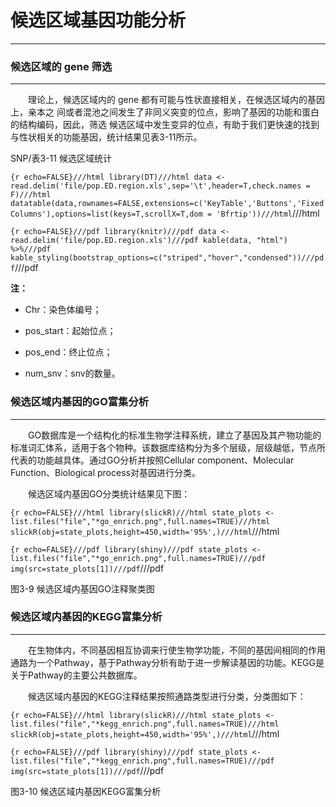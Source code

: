 # 候选区域基因功能分析 

***

### 候选区域的 gene 筛选

***

&emsp;&emsp;理论上，候选区域内的 gene 都有可能与性状直接相关，在候选区域内的基因上，亲本之 间或者混池之间发生了非同义突变的位点，影响了基因的功能和蛋白的结构编码，因此，筛选 候选区域中发生变异的位点，有助于我们更快速的找到与性状相关的功能基因，统计结果见表3-11所示。

<p class='mark'>SNP/表3-11 候选区域统计</p>

```{r echo=FALSE}///html
library(DT)///html
data <- read.delim('file/pop.ED.region.xls',sep='\t',header=T,check.names = F)///html
datatable(data,rownames=FALSE,extensions=c('KeyTable','Buttons','FixedColumns'),options=list(keys=T,scrollX=T,dom = 'Bfrtip'))///html
```///html

```{r echo=FALSE}///pdf
library(knitr)///pdf
data <- read.delim('file/pop.ED.region.xls')///pdf
kable(data, "html") %>%///pdf
kable_styling(bootstrap_options=c("striped","hover","condensed"))///pdf
```///pdf

**注：**

- Chr：染色体编号；

- pos_start：起始位点；

- pos_end：终止位点；

- num_snv：snv的数量。


### 候选区域内基因的GO富集分析

***

&emsp;&emsp;GO数据库是一个结构化的标准生物学注释系统，建立了基因及其产物功能的标准词汇体系，适用于各个物种。该数据库结构分为多个层级，层级越低，节点所代表的功能越具体。通过GO分析并按照Cellular component、Molecular Function、Biological process对基因进行分类。

&emsp;&emsp;候选区域内基因GO分类统计结果见下图：


```{r echo=FALSE}///html
library(slickR)///html
state_plots <- list.files("file","*go_enrich.png",full.names=TRUE)///html
slickR(obj=state_plots,height=450,width='95%',)///html
```///html

```{r echo=FALSE}///pdf
library(shiny)///pdf
state_plots <- list.files("file","*go_enrich.png",full.names=TRUE)///pdf
img(src=state_plots[1])///pdf
```///pdf

<p class="mark">图3-9 候选区域内基因GO注释聚类图</p>

### 候选区域内基因的KEGG富集分析

***

&emsp;&emsp;在生物体内，不同基因相互协调来行使生物学功能，不同的基因间相同的作用通路为一个Pathway，基于Pathway分析有助于进一步解读基因的功能。KEGG是关于Pathway的主要公共数据库。

&emsp;&emsp;候选区域内基因的KEGG注释结果按照通路类型进行分类，分类图如下：

```{r echo=FALSE}///html
library(slickR)///html
state_plots <- list.files("file","*kegg_enrich.png",full.names=TRUE)///html
slickR(obj=state_plots,height=450,width='95%',)///html
```///html

```{r echo=FALSE}///pdf
library(shiny)///pdf
state_plots <- list.files("file","*kegg_enrich.png",full.names=TRUE)///pdf
img(src=state_plots[1])///pdf
```///pdf

<p class="mark">图3-10 候选区域内基因KEGG富集分析</p>



